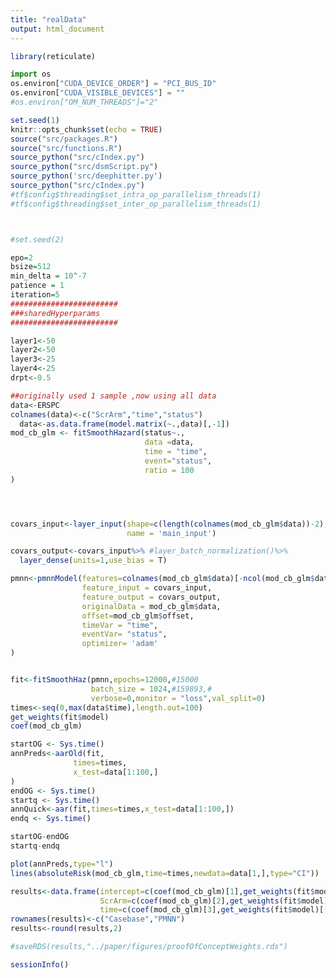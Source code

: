 ```yaml
---
title: "realData"
output: html_document
---
```




```r

library(reticulate)
```

```python

import os
os.environ["CUDA_DEVICE_ORDER"] = "PCI_BUS_ID" 
os.environ["CUDA_VISIBLE_DEVICES"] = ""
#os.environ["OM_NUM_THREADS"]="2"

```



```r
set.seed(1)
knitr::opts_chunk$set(echo = TRUE)
source("src/packages.R")
source("src/functions.R")
source_python("src/cIndex.py")
source_python("src/dsmScript.py")
source_python('src/deephitter.py')
source_python("src/cIndex.py")
#tf$config$threading$set_intra_op_parallelism_threads(1)
#tf$config$threading$set_inter_op_parallelism_threads(1)



#set.seed(2)

epo=2
bsize=512
min_delta = 10^-7
patience = 1
iteration=5
########################
###sharedHyperparams
########################

layer1<-50
layer2<-50
layer3<-25
layer4<-25
drpt<-0.5

```





```r
##originally used 1 sample ,now using all data
data<-ERSPC
colnames(data)<-c("ScrArm","time","status")
  data<-as.data.frame(model.matrix(~.,data)[,-1])
mod_cb_glm <- fitSmoothHazard(status~.,
                              data =data,
                              time = "time",
                              event="status",
                              ratio = 100
)




covars_input<-layer_input(shape=c(length(colnames(mod_cb_glm$data))-2),
                          name = 'main_input')

covars_output<-covars_input%>% #layer_batch_normalization()%>%
  layer_dense(units=1,use_bias = T)

pmnn<-pmnnModel(features=colnames(mod_cb_glm$data)[-ncol(mod_cb_glm$data)],
                feature_input = covars_input,
                feature_output = covars_output,
                originalData = mod_cb_glm$data,
                offset=mod_cb_glm$offset,
                timeVar = "time",
                eventVar= "status",
                optimizer= 'adam'
)


fit<-fitSmoothHaz(pmnn,epochs=12000,#15000
                  batch_size = 1024,#159893,#
                  verbose=0,monitor = "loss",val_split=0)
times<-seq(0,max(data$time),length.out=100)
get_weights(fit$model)
coef(mod_cb_glm)

startOG <- Sys.time()
annPreds<-aarOld(fit,
              times=times,
              x_test=data[1:100,]
)
endOG <- Sys.time()
startq <- Sys.time()
annQuick<-aar(fit,times=times,x_test=data[1:100,])
endq <- Sys.time()

startOG-endOG
startq-endq

plot(annPreds,type="l")
lines(absoluteRisk(mod_cb_glm,time=times,newdata=data[1,],type="CI"))

results<-data.frame(intercept=c(coef(mod_cb_glm)[1],get_weights(fit$model)[[2]][1]),
                    ScrArm=c(coef(mod_cb_glm)[2],get_weights(fit$model)[[1]][1,1]),
                    time=c(coef(mod_cb_glm)[3],get_weights(fit$model)[[1]][2,1]))
rownames(results)<-c("Casebase","PMNN")
results<-round(results,2)

#saveRDS(results,"../paper/figures/proofOfConceptWeights.rds")

```



```r

sessionInfo()

```